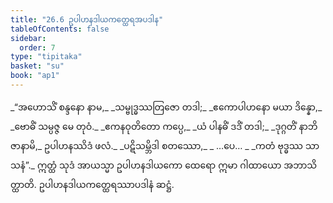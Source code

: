 ```yaml
---
title: "26.6 ဥပါဟနဒါယကတ္ထေရအပဒါန"
tableOfContents: false
sidebar:
  order: 7
type: "tipitaka"
basket: "su"
book: "ap1"
---
```



<DynamicBreadcrumb />

<Division number="20" book="ap1">

<Paragraph number="3123" type="verses" book="ap1">
_“အဟောသိံ စန္ဒနော နာမ,_  
_သမ္ဗုဒ္ဓဿတြဇော တဒါ;_  
_ဧကောပါဟနော မယာ ဒိန္နော,_  
_ဗောဓိံ သမ္ပဇ္ဇ မေ တုဝံ._  

</Paragraph>

</Division>
<Division number="21" book="ap1">

<Paragraph number="3124" type="verses" book="ap1">
_ဧကနဝုတိတော ကပ္ပေ,_  
_ယံ ပါနဓိံ ဒဒိံ တဒါ;_  
_ဒုဂ္ဂတိံ နာဘိဇာနာမိ,_  
ဥပါဟနဿိဒံ ဖလံ._  

</Paragraph>

</Division>
<Division number="22" book="ap1">

<Paragraph number="3125" type="verses" book="ap1">
_ပဋိသမ္ဘိဒါ စတဿော,_  
_ …ပေ… _  
_ကတံ ဗုဒ္ဓဿ သာသနံ”._  

</Paragraph>

<Paragraph number="3126" book="ap1">
ဣတ္ထံ သုဒံ အာယသ္မာ ဥပါဟနဒါယကော ထေရော ဣမာ ဂါထာယော အဘာသိတ္ထာတိ.

</Paragraph>
</Division>

<Paragraph number="3127" type="center" book="ap1">
ဥပါဟနဒါယကတ္ထေရဿာပဒါနံ ဆဋ္ဌံ.
</Paragraph>